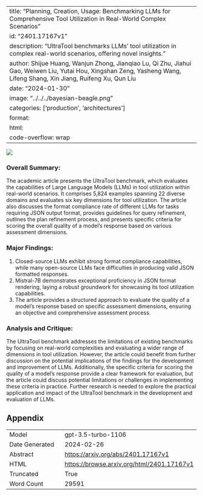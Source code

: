 
---
title: "Planning, Creation, Usage: Benchmarking LLMs for Comprehensive Tool Utilization in Real-World Complex Scenarios"
id: "2401.17167v1"
description: "UltraTool benchmarks LLMs' tool utilization in complex real-world scenarios, offering novel insights."
author: Shijue Huang, Wanjun Zhong, Jianqiao Lu, Qi Zhu, Jiahui Gao, Weiwen Liu, Yutai Hou, Xingshan Zeng, Yasheng Wang, Lifeng Shang, Xin Jiang, Ruifeng Xu, Qun Liu
date: "2024-01-30"
image: "../../../bayesian-beagle.png"
categories: ['production', 'architectures']
format:
  html:
    code-overflow: wrap
---

![](../../../bayesian-beagle.png)

### Overall Summary:

The academic article presents the UltraTool benchmark, which evaluates the capabilities of Large Language Models (LLMs) in tool utilization within real-world scenarios. It comprises 5,824 examples spanning 22 diverse domains and evaluates six key dimensions for tool utilization. The article also discusses the format compliance rate of different LLMs for tasks requiring JSON output format, provides guidelines for query refinement, outlines the plan refinement process, and presents specific criteria for scoring the overall quality of a model's response based on various assessment dimensions.

### Major Findings:
1. Closed-source LLMs exhibit strong format compliance capabilities, while many open-source LLMs face difficulties in producing valid JSON formatted responses.
2. Mistral-7B demonstrates exceptional proficiency in JSON format rendering, laying a robust groundwork for showcasing its tool utilization capabilities.
3. The article provides a structured approach to evaluate the quality of a model's response based on specific assessment dimensions, ensuring an objective and comprehensive assessment process.

### Analysis and Critique:
The UltraTool benchmark addresses the limitations of existing benchmarks by focusing on real-world complexities and evaluating a wider range of dimensions in tool utilization. However, the article could benefit from further discussion on the potential implications of the findings for the development and improvement of LLMs. Additionally, the specific criteria for scoring the quality of a model's response provide a clear framework for evaluation, but the article could discuss potential limitations or challenges in implementing these criteria in practice. Further research is needed to explore the practical application and impact of the UltraTool benchmark in the development and evaluation of LLMs.

## Appendix

|          |          |
|----------|----------|
| Model     | gpt-3.5-turbo-1106       |
| Date Generated     | 2024-02-26       |
| Abstract | [https://arxiv.org/abs/2401.17167v1](https://arxiv.org/abs/2401.17167v1)        |
| HTML     | [https://browse.arxiv.org/html/2401.17167v1](https://browse.arxiv.org/html/2401.17167v1)       |
| Truncated       | True       |
| Word Count       | 29591       |